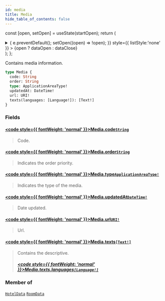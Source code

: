 ```yaml
---
id: media
title: Media
hide_table_of_contents: false
---
```






const [open, setOpen] = useState(startOpen);
return (
<details {...(open ? { open: true } : {})} className="details" style={{ border:'none', boxShadow:'none', background:'var(--ifm-background-color)' }}>
<summary
onClick={(e) => {
e.preventDefault();
setOpen((open) => !open);
}}
style={{ listStyle:'none' }} >
{open ? dataOpen : dataClose}
</summary>
{open && children}
</details>
);
};

Contains media information.

```graphql
type Media {
  code: String
  order: String
  type: ApplicationAreaType!
  updatedAt: DateTime!
  url: URI!
  texts(languages: [Language!]): [Text!]
}
```

### Fields

#### [<code style={{ fontWeight: 'normal' }}>Media.<b>code</b></code>](#)<Bullet />[`String`](/api/scalars/string) <Badge class="badge badge--secondary" text="scalar"/>

> Code.

#### [<code style={{ fontWeight: 'normal' }}>Media.<b>order</b></code>](#)<Bullet />[`String`](/api/scalars/string) <Badge class="badge badge--secondary" text="scalar"/>

> Indicates the order priority.

#### [<code style={{ fontWeight: 'normal' }}>Media.<b>type</b></code>](#)<Bullet />[`ApplicationAreaType!`](/api/enums/application-area-type) <Badge class="badge badge--secondary" text="non-null"/> <Badge class="badge badge--secondary" text="enum"/>

> Indicates the type of the media.

#### [<code style={{ fontWeight: 'normal' }}>Media.<b>updatedAt</b></code>](#)<Bullet />[`DateTime!`](/api/scalars/date-time) <Badge class="badge badge--secondary" text="non-null"/> <Badge class="badge badge--secondary" text="scalar"/>

> Date updated.

#### [<code style={{ fontWeight: 'normal' }}>Media.<b>url</b></code>](#)<Bullet />[`URI!`](/api/scalars/uri) <Badge class="badge badge--secondary" text="non-null"/> <Badge class="badge badge--secondary" text="scalar"/>

> Url.

#### [<code style={{ fontWeight: 'normal' }}>Media.<b>texts</b></code>](#)<Bullet />[`[Text!]`](/api/objects/text) <Badge class="badge badge--secondary" text="list"/> <Badge class="badge badge--secondary" text="object"/>

> Contains the descriptive.
>
> ##### [<code style={{ fontWeight: 'normal' }}>Media.texts.<b>languages</b></code>](#)<Bullet />[`[Language!]`](/api/scalars/language) <Badge class="badge badge--secondary" text="list"/> <Badge class="badge badge--secondary" text="scalar"/>

### Member of

[`HotelData`](/api/objects/hotel-data) <Badge class="badge badge--secondary" text="object"/><Bullet />[`RoomData`](/api/objects/room-data) <Badge class="badge badge--secondary" text="object"/>
